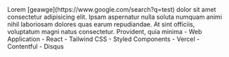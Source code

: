 <PortfolioItemWrapper>
  <Explanation>
    <Title>Chromio</Title>
    <Description>
      Lorem [geawge](https://www.google.com/search?q=test) dolor sit amet consectetur adipisicing elit. Ipsam aspernatur nulla soluta numquam animi nihil laboriosam dolores quas earum repudiandae. At sint officiis, voluptatum magni natus consectetur. Provident, quia minima
    </Description>
    <Categories>
      - Web Application 
    </Categories>
    <Technologies>
      - React 
      - Tailwind CSS 
      - Styled Components 
      - Vercel
    </Technologies>
    <APIs>
      - Contentful 
      - Disqus 
    </APIs>
    <Links
      repo="https://github.com/dominggo1999/chrome-theme-creator"
      live="https://chrome-theme-creator.vercel.app/"
    />
  </Explanation>
  <Thumbnail
    src="chromio"
    alt="Chromio"
  />
</PortfolioItemWrapper>